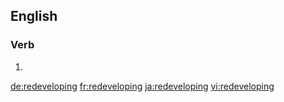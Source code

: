==English==

===Verb===
{{head|en}}

# {{present participle of|redevelop|lang=en}}

[[de:redeveloping]]
[[fr:redeveloping]]
[[ja:redeveloping]]
[[vi:redeveloping]]